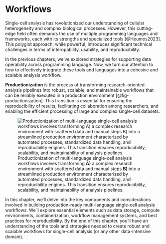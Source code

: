 # Workflows

Single-cell analysis has revolutionized our understanding of cellular heterogeneity and complex biological processes. However, this cutting-edge field often demands the use of multiple programming languages and frameworks, each with its strengths and specialized tools [@Heumos2023]. This polyglot approach, while powerful, introduces significant technical challenges in terms of interopability, usability, and reproducibility.

In the previous chapters, we've explored strategies for supporting data operability across programming language. Now, we turn our attention to how to effectively integrate these tools and languages into a cohesive and scalable analysis workflow.

**Productionization** is the process of transforming research-oriented analysis pipelines into robust, scalable, and maintainable workflows that can be reliably executed in a production environment [@fig-productionization]. This transition is essential for ensuring the reproducibility of results, facilitating collaboration among researchers, and enabling the efficient processing of large and complex single-cell datasets.

![Productionization of multi-language single-cell analysis workflows involves transforming **A)** a complex research environment with scattered data and manual steps **B)** into a streamlined production environment characterized by automated processes, standardized data handling, and reproducibility engines. This transition ensures reproducibility, scalability, and maintainability of analysis pipelines.](fig_productionization.svg){#fig-productionization}

In this chapter, we'll delve into the key components and considerations involved in building production-ready multi-language single-cell analysis workflows. We'll explore essential elements such as data storage, compute environments, containerization, workflow management systems, and best practices for reproducibility. By the end of this chapter, you'll have an understanding of the tools and strategies needed to create robust and scalable workflows for single-cell analysis (or any other data-intensive domain).

